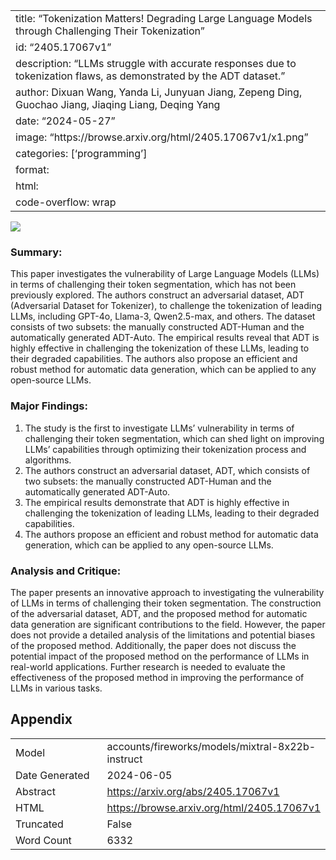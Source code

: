 
---
title: "Tokenization Matters! Degrading Large Language Models through Challenging Their Tokenization"
id: "2405.17067v1"
description: "LLMs struggle with accurate responses due to tokenization flaws, as demonstrated by the ADT dataset."
author: Dixuan Wang, Yanda Li, Junyuan Jiang, Zepeng Ding, Guochao Jiang, Jiaqing Liang, Deqing Yang
date: "2024-05-27"
image: "https://browse.arxiv.org/html/2405.17067v1/x1.png"
categories: ['programming']
format:
  html:
    code-overflow: wrap
---

![](https://browse.arxiv.org/html/2405.17067v1/x1.png)

### Summary:

This paper investigates the vulnerability of Large Language Models (LLMs) in terms of challenging their token segmentation, which has not been previously explored. The authors construct an adversarial dataset, ADT (Adversarial Dataset for Tokenizer), to challenge the tokenization of leading LLMs, including GPT-4o, Llama-3, Qwen2.5-max, and others. The dataset consists of two subsets: the manually constructed ADT-Human and the automatically generated ADT-Auto. The empirical results reveal that ADT is highly effective in challenging the tokenization of these LLMs, leading to their degraded capabilities. The authors also propose an efficient and robust method for automatic data generation, which can be applied to any open-source LLMs.

### Major Findings:

1. The study is the first to investigate LLMs' vulnerability in terms of challenging their token segmentation, which can shed light on improving LLMs' capabilities through optimizing their tokenization process and algorithms.
2. The authors construct an adversarial dataset, ADT, which consists of two subsets: the manually constructed ADT-Human and the automatically generated ADT-Auto.
3. The empirical results demonstrate that ADT is highly effective in challenging the tokenization of leading LLMs, leading to their degraded capabilities.
4. The authors propose an efficient and robust method for automatic data generation, which can be applied to any open-source LLMs.

### Analysis and Critique:

The paper presents an innovative approach to investigating the vulnerability of LLMs in terms of challenging their token segmentation. The construction of the adversarial dataset, ADT, and the proposed method for automatic data generation are significant contributions to the field. However, the paper does not provide a detailed analysis of the limitations and potential biases of the proposed method. Additionally, the paper does not discuss the potential impact of the proposed method on the performance of LLMs in real-world applications. Further research is needed to evaluate the effectiveness of the proposed method in improving the performance of LLMs in various tasks.

## Appendix

|          |          |
|----------|----------|
| Model     | accounts/fireworks/models/mixtral-8x22b-instruct       |
| Date Generated     | 2024-06-05       |
| Abstract | [https://arxiv.org/abs/2405.17067v1](https://arxiv.org/abs/2405.17067v1)        |
| HTML     | [https://browse.arxiv.org/html/2405.17067v1](https://browse.arxiv.org/html/2405.17067v1)       |
| Truncated       | False       |
| Word Count       | 6332       |